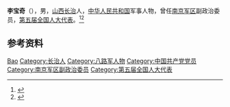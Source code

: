 '''李宝奇'''（{{bd|1920年||2000年|}}），男，[[山西|山西]][[长治|长治]]人，[[中华人民共和国|中华人民共和国]]军事人物，曾任[[南京军区|南京军区]]副政治委员，[[第五届全国人大代表|第五届全国人大代表]]。<ref>{{cite book|title=中囯人名大辞典·当代人物卷|author=廖盖隆等编|year=1990|publisher=上海辞书出版社|location=上海|page=}}</ref><ref>{{Cite book|title=中华人民共和国职官志|author=何虎生, 李耀东, 向常福主编|publisher=中国社会出版社|year=2003|isbn=9787800883934|location=北京|pages=}}</ref>

== 参考资料 ==
{{reflist}}

{{中国人物小作品}}

{{Authority control}}
{{DEFAULTSORT:Li李}}
[[Category:李姓|Bao]]
[[Category:长治人|Category:长治人]]
[[Category:八路军人物|Category:八路军人物]]
[[Category:中国共产党党员|Category:中国共产党党员]]
[[Category:南京军区副政治委员|Category:南京军区副政治委员]]
[[Category:第五届全国人大代表|Category:第五届全国人大代表]]